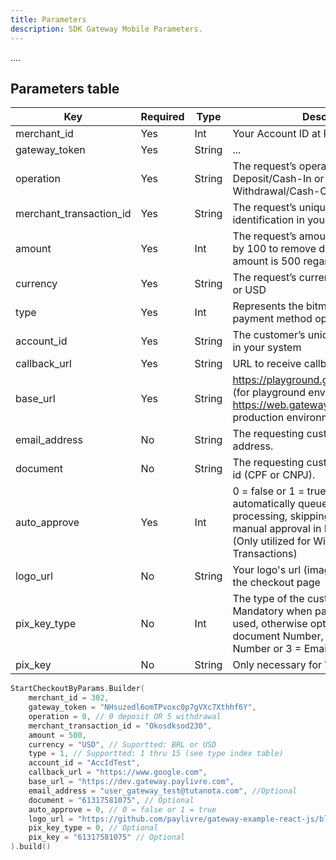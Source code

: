 ```yaml
---
title: Parameters
description: SDK Gateway Mobile Parameters.
---
```


....

## Parameters table

| Key                     | Required | Type   | Description                                                                                                                                                                                                       |
| ----------------------- | -------- | ------ | ----------------------------------------------------------------------------------------------------------------------------------------------------------------------------------------------------------------- |
| merchant_id             | Yes      | Int    | Your Account ID at Paylivre                                                                                                                                                                                       |
| gateway_token           | Yes      | String | ...                                                                                                                                                                                                               |
| operation               | Yes      | String | The request’s operation type. 0 = Deposit/Cash-In or 5 = Withdrawal/Cash-Out.                                                                                                                                     |
| merchant_transaction_id | Yes      | String | The request’s unique transaction identification in your system                                                                                                                                                    |
| amount                  | Yes      | Int    | The request’s amount. Amount multiplied by 100 to remove decimals. Minimum amount is 500 regardless of currency.                                                                                                  |
| currency                | Yes      | String | The request’s currency. Supported: BRL or USD                                                                                                                                                                     |
| type                    | Yes      | Int    | Represents the bitmask with the available payment method options.                                                                                                                                                 |
| account_id              | Yes      | String | The customer’s unique user identification in your system                                                                                                                                                          |
| callback_url            | Yes      | String | URL to receive callbacks from                                                                                                                                                                                     |
| base_url                | Yes      | String | https://playground.gateway.paylivre.com/ (for playground environment) or https://web.gateway.paylivre.com/ (for production environment)                                                                           |
| email_address           | No       | String | The requesting customer’s email address.                                                                                                                                                                          |
| document                | No       | String | The requesting customer’s tax document id (CPF or CNPJ).                                                                                                                                                          |
| auto_approve            | Yes      | Int    | 0 = false or 1 = true. When true, it automatically queues the withdrawal for processing, skipping the need of your manual approval in Paylivre’s backoffice. (Only utilized for Withdrawal/Cash-Out Transactions) |
| logo_url                | No       | String | Your logo's url (image) to be displayed in the checkout page                                                                                                                                                      |
| pix_key_type            | No       | Int    | The type of the customer’s PIX Key. Mandatory when parameter pix_key is used, otherwise optional. (0 = Tax ID document Number, 2 = Telephone Number or 3 = Email Address)                                         |
| pix_key                 | No       | String | Only necessary for Withdrawal Pix                                                                                                                                                                                 |

```kotlin title=./java/MainActivity.kt lineNumbers=true
StartCheckoutByParams.Builder(
    merchant_id = 302,
    gateway_token = "NHsuzedl6omTPvoxc0p7gVXc7Xthhf6Y",
    operation = 0, // 0 deposit OR 5 withdrawal
    merchant_transaction_id = "Okosdksod230",
    amount = 500,
    currency = "USD", // Suportted: BRL or USD
    type = 1, // Supportted: 1 thru 15 (see type index table)
    account_id = "AccIdTest",
    callback_url = "https://www.google.com",
    base_url = "https://dev.gateway.paylivre.com",
    email_address = "user_gateway_test@tutanota.com", //Optional
    document = "61317581075", // Optional
    auto_approve = 0, // 0 = false or 1 = true
    logo_url = "https://github.com/paylivre/gateway-example-react-js/blob/master/assets/logo_jackpot_new.png?raw=true",
    pix_key_type = 0, // Optional
    pix_key = "61317581075" // Optional
).build()
```
